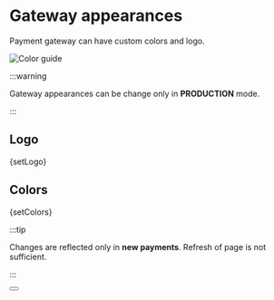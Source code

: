 
# Gateway appearances

Payment gateway can have custom colors and logo.

![Color guide](@site/docs/assets/color_guide_en.png)

:::warning

Gateway appearances can be change only in **PRODUCTION** mode.

:::

## Logo


<CodeBlock language="php">{setLogo}</CodeBlock>

## Colors


<CodeBlock language="php">{setColors}</CodeBlock>


:::tip

Changes are reflected only in **new payments**. Refresh of page is not sufficient.

:::

<Button label="See full API reference" link="/docs/api/set-appearance"/>